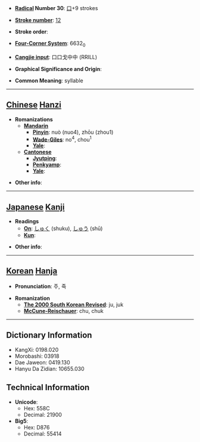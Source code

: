 * '''[[Wiktionary:Chinese radical index| Radical]] Number 30''': [[Wiktionary:Chinese radical index 口|口]]+9 strokes

* '''[[Wiktionary:Chinese total strokes index|Stroke number]]''': [[Wiktionary:Chinese total strokes index 12|12]]

* '''Stroke order''': 

* '''[[Wiktionary:Chinese four corner index|Four-Corner System]]''': 6632<sub>0</sub>

* '''[[Wiktionary:Chinese Cangjie index|Cangjie input]]''': 口口戈中中 (RRILL)

* '''Graphical Significance and Origin''': 

* '''Common Meaning''': syllable

----

== [[Chinese]] [[Hanzi]] ==

* '''Romanizations'''
** '''[[Mandarin]]'''
*** '''[[Pinyin]]''': nuò (nuo4), zhōu (zhou1)
*** '''[[Wade-Giles]]''': no<sup>4</sup>, chou<sup>1</sup>
*** '''[[Yale]]''': 
** '''[[Cantonese]]'''
*** '''[[Jyutping]]''':
*** '''[[Penkyamp]]''': 
*** '''[[Yale]]''': 

* '''Other info''': 

----

== [[Japanese]] [[Kanji]] ==

* '''Readings'''
** '''[[On]]''': [[しゅく]] (shuku), [[しゅう]] (shū)
** '''[[Kun]]''': 

* '''Other info''':  

----

== [[Korean]] [[Hanja]] ==

* '''Pronunciation''': 주, 죽

* '''Romanization'''
** '''[[The 2000 South Korean Revised Romanization|The 2000 South Korean Revised]]''': ju, juk
** '''[[McCune-Reischauer]]''': chu, chuk

----

== Dictionary Information ==

* KangXi: 0198.020
* Morobashi: 03918
* Dae Jaweon: 0419.130
* Hanyu Da Zidian: 10655.030

== Technical Information ==

* '''Unicode''':
** Hex: 558C
** Decimal: 21900
* '''Big5''':
** Hex: D876
** Decimal: 55414